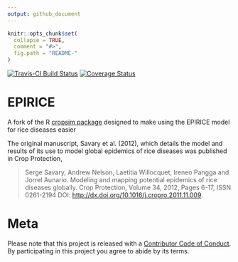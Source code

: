 ```yaml
---
output: github_document
---
```


<!-- README.md is generated from README.Rmd. Please edit that file -->

```r
knitr::opts_chunk$set(
  collapse = TRUE,
  comment = "#>",
  fig.path = "README-"
)
```

[![Travis-CI Build Status](https://travis-ci.org/adamhsparks/epirice.svg?branch=master)](https://travis-ci.org/adamhsparks/epirice)
[![Coverage Status](https://img.shields.io/codecov/c/github/adamhsparks/epirice/master.svg)](https://codecov.io/github/adamhsparks/epirice?branch=master)


# EPIRICE

A fork of the R [cropsim package](https://r-forge.r-project.org/R/?group_id=335)
designed to make using the EPIRICE model for rice diseases easier

The original manuscript, Savary et al. (2012), which details the model and
results of its use to model global epidemics of rice diseases was published in
Crop Protection,

> Serge Savary, Andrew Nelson, Laetitia Willocquet, Ireneo Pangga and Jorrel
Aunario. Modeling and mapping potential epidemics of rice diseases globally.
Crop Protection, Volume 34, 2012, Pages 6-17, ISSN 0261-2194 DOI:
  [http://dx.doi.org/10.1016/j.cropro.2011.11.009](http://dx.doi.org/10.1016/j.cropro.2011.11.009).

# Meta

Please note that this project is released with a
[Contributor Code of Conduct](CONDUCT.md). By participating in this project you
agree to abide by its terms.
